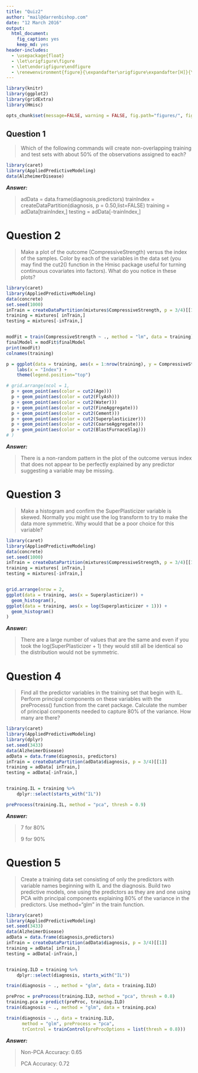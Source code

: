 ```yaml
---
title: "Quiz2"
author: "mail@darrenbishop.com"
date: "12 March 2016"
output:
  html_document:
    fig_caption: yes
    keep_md: yes
header-includes:
  - \usepackage{float}
  - \let\origfigure\figure
  - \let\endorigfigure\endfigure
  - \renewenvironment{figure}{\expandafter\origfigure\expandafter[H]}{\endorigfigure}
---
```


```r
library(knitr)
library(ggplot2)
library(gridExtra)
library(Hmisc)

opts_chunk$set(message=FALSE, warning = FALSE, fig.path="figures/", fig.width=10, fig.align = "center")
```

## Question 1

> Which of the following commands will create non-overlapping training and test sets with about 50% of the observations assigned to each?

```r
library(caret)
library(AppliedPredictiveModeling)
data(AlzheimerDisease)
```

***Answer:***

> adData = data.frame(diagnosis,predictors)
> trainIndex = createDataPartition(diagnosis, p = 0.50,list=FALSE)
> training = adData[trainIndex,]
> testing = adData[-trainIndex,]

# Question 2

> Make a plot of the outcome (CompressiveStrength) versus the index of the samples. Color by each of the variables in the data set (you may find the cut2() function in the Hmisc package useful for turning continuous covariates into factors). What do you notice in these plots?

```r
library(caret)
library(AppliedPredictiveModeling)
data(concrete)
set.seed(1000)
inTrain = createDataPartition(mixtures$CompressiveStrength, p = 3/4)[[1]]
training = mixtures[ inTrain,]
testing = mixtures[-inTrain,]


modFit = train(CompressiveStrength ~ ., method = "lm", data = training)
finalModel = modFit$finalModel
print(modFit)
colnames(training)

p = ggplot(data = training, aes(x = 1:nrow(training), y = CompressiveStrength)) +
    labs(x = "Index") +
    theme(legend.position="top")

# grid.arrange(ncol = 1,
  p + geom_point(aes(color = cut2(Age)))
  p + geom_point(aes(color = cut2(FlyAsh)))
  p + geom_point(aes(color = cut2(Water)))
  p + geom_point(aes(color = cut2(FineAggregate)))
  p + geom_point(aes(color = cut2(Cement)))
  p + geom_point(aes(color = cut2(Superplasticizer)))
  p + geom_point(aes(color = cut2(CoarseAggregate)))
  p + geom_point(aes(color = cut2(BlastFurnaceSlag)))
# )
```

***Answer:***

> There is a non-random pattern in the plot of the outcome versus index that does not appear to be perfectly explained by any predictor suggesting a variable may be missing.

# Question 3

> Make a histogram and confirm the SuperPlasticizer variable is skewed. Normally you might use the log transform to try to make the data more symmetric. Why would that be a poor choice for this variable?

```r
library(caret)
library(AppliedPredictiveModeling)
data(concrete)
set.seed(1000)
inTrain = createDataPartition(mixtures$CompressiveStrength, p = 3/4)[[1]]
training = mixtures[ inTrain,]
testing = mixtures[-inTrain,]


grid.arrange(nrow = 2,
ggplot(data = training, aes(x = Superplasticizer)) +
  geom_histogram(),
ggplot(data = training, aes(x = log(Superplasticizer + 1))) +
  geom_histogram()
)
```
***Answer:*** 

> There are a large number of values that are the same and even if you took the log(SuperPlasticizer + 1) they would still all be identical so the distribution would not be symmetric.

# Question 4

> Find all the predictor variables in the training set that begin with IL. Perform principal components on these variables with the preProcess() function from the caret package. Calculate the number of principal components needed to capture 80% of the variance. How many are there?

```r
library(caret)
library(AppliedPredictiveModeling)
library(dplyr)
set.seed(3433)
data(AlzheimerDisease)
adData = data.frame(diagnosis, predictors)
inTrain = createDataPartition(adData$diagnosis, p = 3/4)[[1]]
training = adData[ inTrain,]
testing = adData[-inTrain,]


training.IL = training %>%
    dplyr::select(starts_with("IL"))

preProcess(training.IL, method = "pca", thresh = 0.9)
```

***Answer:***

> 7 for 80%
> 
> 9 for 90%

# Question 5

> Create a training data set consisting of only the predictors with variable names beginning with IL and the diagnosis. Build two predictive models, one using the predictors as they are and one using PCA with principal components explaining 80% of the variance in the predictors. Use method="glm" in the train function.

```r
library(caret)
library(AppliedPredictiveModeling)
set.seed(3433)
data(AlzheimerDisease)
adData = data.frame(diagnosis,predictors)
inTrain = createDataPartition(adData$diagnosis, p = 3/4)[[1]]
training = adData[ inTrain,]
testing = adData[-inTrain,]


training.ILD = training %>%
    dplyr::select(diagnosis, starts_with("IL"))

train(diagnosis ~ ., method = "glm", data = training.ILD)

preProc = preProcess(training.ILD, method = "pca", thresh = 0.8)
training.pca = predict(preProc, training.ILD)
train(diagnosis ~ ., method = "glm", data = training.pca)

train(diagnosis ~ ., data = training.ILD,
      method = "glm", preProcess = "pca",
      trControl = trainControl(preProcOptions = list(thresh = 0.8)))
```

***Answer:***

> Non-PCA Accuracy: 0.65
> 
> PCA Accuracy: 0.72
